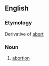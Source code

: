 ==English==

===Etymology===
Derivative of [[abort]]
===Noun===
{{en-noun}}

# {{obsolete}} [[abortion]]